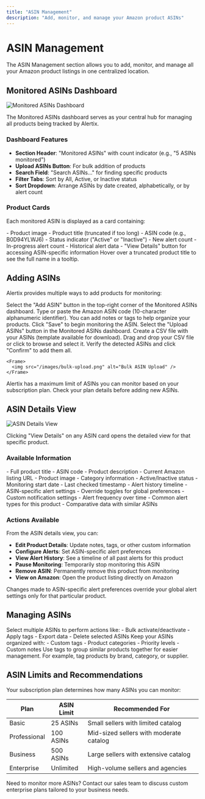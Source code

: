 ```yaml
---
title: "ASIN Management"
description: "Add, monitor, and manage your Amazon product ASINs"
---
```


# ASIN Management

The ASIN Management section allows you to add, monitor, and manage all your Amazon product listings in one centralized location.

## Monitored ASINs Dashboard

<Frame>
  <img src="/images/asin-management.png" alt="Monitored ASINs Dashboard" />
</Frame>

The Monitored ASINs dashboard serves as your central hub for managing all products being tracked by Alertix.

### Dashboard Features

- **Section Header**: "Monitored ASINs" with count indicator (e.g., "5 ASINs monitored")
- **Upload ASINs Button**: For bulk addition of products
- **Search Field**: "Search ASINs..." for finding specific products
- **Filter Tabs**: Sort by All, Active, or Inactive status
- **Sort Dropdown**: Arrange ASINs by date created, alphabetically, or by alert count

### Product Cards

Each monitored ASIN is displayed as a card containing:

<CardGroup cols={2}>
  <Card title="Visual Elements">
    - Product image - Product title (truncated if too long) - ASIN code (e.g.,
    B0D94YLWJ6) - Status indicator ("Active" or "Inactive")
  </Card>
  <Card title="Alert Information">
    - New alert count - In-progress alert count - Historical alert data - "View
    Details" button for accessing ASIN-specific information
  </Card>
</CardGroup>

<Tip>
  Hover over a truncated product title to see the full name in a tooltip.
</Tip>

## Adding ASINs

Alertix provides multiple ways to add products for monitoring:

<Tabs>
  <Tab title="Individual ASIN">
    <Steps>
      <Step title="Click Add ASIN">
        Select the "Add ASIN" button in the top-right corner of the Monitored
        ASINs dashboard.
      </Step>
      <Step title="Enter ASIN">
        Type or paste the Amazon ASIN code (10-character alphanumeric
        identifier).
      </Step>
      <Step title="Add Product Details (Optional)">
        You can add notes or tags to help organize your products.
      </Step>
      <Step title="Save">Click "Save" to begin monitoring the ASIN.</Step>
    </Steps>
  </Tab>

  <Tab title="Bulk Upload">
    <Steps>
      <Step title="Click Upload ASINs">
        Select the "Upload ASINs" button in the Monitored ASINs dashboard.
      </Step>
      <Step title="Prepare CSV File">
        Create a CSV file with your ASINs (template available for download).
      </Step>
      <Step title="Upload File">
        Drag and drop your CSV file or click to browse and select it.
      </Step>
      <Step title="Review and Confirm">
        Verify the detected ASINs and click "Confirm" to add them all.
      </Step>
    </Steps>

    <Frame>
      <img src="/images/bulk-upload.png" alt="Bulk ASIN Upload" />
    </Frame>
  </Tab>
</Tabs>

<Warning>
  Alertix has a maximum limit of ASINs you can monitor based on your
  subscription plan. Check your plan details before adding new ASINs.
</Warning>

## ASIN Details View

<Frame>
  <img src="/images/asin-detail.png" alt="ASIN Details View" />
</Frame>

Clicking "View Details" on any ASIN card opens the detailed view for that specific product.

### Available Information

<AccordionGroup>
  <Accordion title="Product Information">
    - Full product title - ASIN code - Product description - Current Amazon
    listing URL - Product image - Category information
  </Accordion>

  <Accordion title="Monitoring Status">
    - Active/Inactive status - Monitoring start date - Last checked timestamp -
    Alert history timeline
  </Accordion>

  <Accordion title="Alert Preferences">
    - ASIN-specific alert settings - Override toggles for global preferences -
    Custom notification settings
  </Accordion>

  <Accordion title="Performance Metrics">
    - Alert frequency over time - Common alert types for this product -
    Comparative data with similar ASINs
  </Accordion>
</AccordionGroup>

### Actions Available

From the ASIN details view, you can:

- **Edit Product Details**: Update notes, tags, or other custom information
- **Configure Alerts**: Set ASIN-specific alert preferences
- **View Alert History**: See a timeline of all past alerts for this product
- **Pause Monitoring**: Temporarily stop monitoring this ASIN
- **Remove ASIN**: Permanently remove this product from monitoring
- **View on Amazon**: Open the product listing directly on Amazon

<Info>
  Changes made to ASIN-specific alert preferences override your global alert
  settings only for that particular product.
</Info>

## Managing ASINs

<CardGroup cols={2}>
  <Card title="Bulk Actions" icon="layer-group">
    Select multiple ASINs to perform actions like: - Bulk activate/deactivate -
    Apply tags - Export data - Delete selected ASINs
  </Card>

  <Card title="Organization" icon="tags">
    Keep your ASINs organized with: - Custom tags - Product categories -
    Priority levels - Custom notes
  </Card>
</CardGroup>

<Tip>
  Use tags to group similar products together for easier management. For
  example, tag products by brand, category, or supplier.
</Tip>

## ASIN Limits and Recommendations

Your subscription plan determines how many ASINs you can monitor:

| Plan         | ASIN Limit | Recommended For                         |
| ------------ | ---------- | --------------------------------------- |
| Basic        | 25 ASINs   | Small sellers with limited catalog      |
| Professional | 100 ASINs  | Mid-sized sellers with moderate catalog |
| Business     | 500 ASINs  | Large sellers with extensive catalog    |
| Enterprise   | Unlimited  | High-volume sellers and agencies        |

<Info>
  Need to monitor more ASINs? Contact our sales team to discuss custom
  enterprise plans tailored to your business needs.
</Info>

